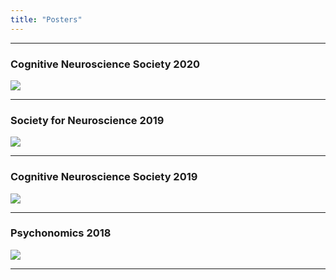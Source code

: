 ```yaml
---
title: "Posters"
---
```

***

### Cognitive Neuroscience Society 2020

![](pdfs/molitor_cns_2020_final.JPEG)

***

### Society for Neuroscience 2019

![](pdfs/sfn2019_12.JPEG)

***

### Cognitive Neuroscience Society 2019

![](pdfs/Tremblay-McGawEtal19_CNS_FINAL.JPEG)


***

### Psychonomics 2018

![](pdfs/Psychonomics_Poster.JPEG)

***
